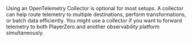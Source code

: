 Using an OpenTelemetry Collector is optional for most setups. A collector can help route telemetry to multiple destinations, perform transformations, or batch data efficiently. You might use a collector if you want to forward telemetry to both PlayerZero and another observability platform simultaneously.
